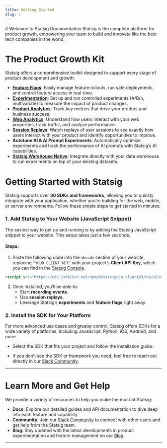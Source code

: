 ```yaml
---
title: Getting Started
slug: /
---
```



<Styles />
# Welcome to Statsig Documentation
Statsig is the complete platform for product growth, empowering your team to build and innovate like the best tech companies in the world. 

# The Product Growth Kit
Statsig offers a comprehensive toolkit designed to support every stage of product development and growth:

- **[Feature Flags](/feature-flags/working-with)**: Easily manage feature rollouts, run safe deployments, and control feature access in real-time.
- **[Experimentation](/experiments-plus)**: Set up and run controlled experiments (A/B/n, multivariate) to measure the impact of product changes.
- **[Product Analytics](/product-analytics/overview)**: Track key metrics that drive your product and business success.
- **[Web Analytics](/webanalytics/overview)**: Understand how users interact with your web properties, track traffic, and analyze performance.
- **[Session Replays](/session-replay/overview)**: Watch replays of user sessions to see exactly how users interact with your product and identify opportunities to improve.
- **Autotune AI & AI Prompt Experiments**: Automatically optimize experiments and track the performance of AI prompts with Statsig’s AI capabilities.
- **[Statsig Warehouse Native](/statsig-warehouse-native/introduction)**: Integrate directly with your data warehouse to run experiments on top of your existing datasets.


# Getting Started with Statsig
Statsig supports over **30 SDKs and frameworks**, allowing you to quickly integrate with your application, whether you’re building for the web, mobile, or server environments. Follow these simple steps to get started in minutes:

### 1. Add Statsig to Your Website (JavaScript Snippet)

The easiest way to get up and running is by adding the Statsig JavaScript snippet to your website. This setup takes just a few seconds.

#### Steps:
1. Paste the following code into the `<head>` section of your website, replacing `"YOUR_CLIENT_KEY"` with your project’s **Client API Key**, which you can find in the [Statsig Console](https://console.statsig.com/api_keys).

```html
<script src="https://cdn.jsdelivr.net/npm/@statsig/js-client@3/build/statsig-js-client+session-replay+web-analytics.min.js?apikey=[YOUR_CLIENT_KEY]"></script>
```

2. Once installed, you’ll be able to:
   - Start **recording events**.
   - Use **session replays**.
   - Leverage Statsig’s **experiments** and **feature flags** right away.

### 2. Install the SDK for Your Platform

For more advanced use cases and greater control, Statsig offers SDKs for a wide variety of platforms, including JavaScript, Python, iOS, Android, and more.

- Select the SDK that fits your project and follow the installation guide:

<SDKAndFrameworks />

- If you don’t see the SDK or framework you need, feel free to reach out directly in our [Slack Community](https://statsig.com/slack).

---

# Learn More and Get Help

We provide a variety of resources to help you make the most of Statsig:

- **Docs**: Explore our detailed guides and API documentation to dive deep into each feature and capability.
- **Community**: Join our [Slack Community](https://statsig.com/slack) to connect with other users and get help from the Statsig team.
- **Blog**: Stay updated with the latest developments in product experimentation and feature management on our [Blog](https://statsig.com/blog).

---

